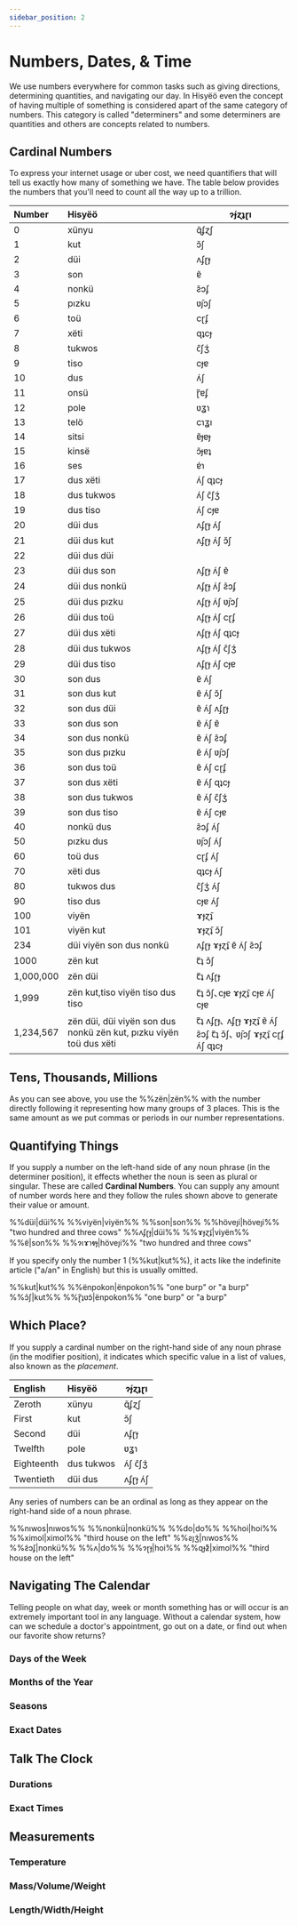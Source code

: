 ```yaml
---
sidebar_position: 2
---
```



# Numbers, Dates, & Time

We use numbers everywhere for common tasks such as giving directions,
determining quantities, and navigating our day. In Hisyëö even the concept of
having multiple of something is considered apart of the same category of
numbers. This category is called "determiners" and some determiners are
quantities and others are concepts related to numbers.

## Cardinal Numbers

To express your internet usage or uber cost, we need quantifiers that will tell
us exactly how many of something we have. The table below provides the numbers
that you'll need to count all the way up to a trillion.

| Number    | Hisyëö                                                             | ɂ́ɟɀʇɽı                                                     |
| :-------- | :----------------------------------------------------------------- | ---------------------------------------------------------- |
| 0         | xünyu                                                              | ɋ̃ʄɀʃ                                                       |
| 1         | kut                                                                | ɔ̆ʃ                                                         |
| 2         | düi                                                                | ʌʄɽɟ                                                       |
| 3         | son                                                                | ɐ̃                                                          |
| 4         | nonkü                                                              | ƨ̃ɔʄ                                                        |
| 5         | pızku                                                              | ʋ̄ȷɔʃ                                                       |
| 6         | toü                                                                | cɽʄ                                                        |
| 7         | xëti                                                               | ɋʇcɟ                                                       |
| 8         | tukwos                                                             | c̑ʃʒ́                                                        |
| 9         | tiso                                                               | cɟɐ                                                        |
| 10        | dus                                                                | ʌ́ʃ                                                         |
| 11        | onsü                                                               | ɽ̃ɐʄ                                                        |
| 12        | pole                                                               | ʋʓɿ                                                        |
| 13        | telö                                                               | cɿʓı                                                       |
| 14        | sitsi                                                              | ɐ̆ɟɐɟ                                                       |
| 15        | kinsë                                                              | ɔ̃ɟɐʇ                                                       |
| 16        | ses                                                                | ɐ́ɿ                                                         |
| 17        | dus xëti                                                           | ʌ́ʃ ɋʇcɟ                                                    |
| 18        | dus tukwos                                                         | ʌ́ʃ c̑ʃʒ́                                                     |
| 19        | dus tiso                                                           | ʌ́ʃ cɟɐ                                                     |
| 20        | düi dus                                                            | ʌʄɽɟ ʌ́ʃ                                                    |
| 21        | düi dus kut                                                        | ʌʄɽɟ ʌ́ʃ ɔ̆ʃ                                                 |
| 22        | düi dus düi                                                        |                                                            |
| 23        | düi dus son                                                        | ʌʄɽɟ ʌ́ʃ ɐ̃                                                  |
| 24        | düi dus nonkü                                                      | ʌʄɽɟ ʌ́ʃ ƨ̃ɔʄ                                                |
| 25        | düi dus pızku                                                      | ʌʄɽɟ ʌ́ʃ ʋ̄ȷɔʃ                                               |
| 26        | düi dus toü                                                        | ʌʄɽɟ ʌ́ʃ cɽʄ                                                |
| 27        | düi dus xëti                                                       | ʌʄɽɟ ʌ́ʃ ɋʇcɟ                                               |
| 28        | düi dus tukwos                                                     | ʌʄɽɟ ʌ́ʃ c̑ʃʒ́                                                |
| 29        | düi dus tiso                                                       | ʌʄɽɟ ʌ́ʃ cɟɐ                                                |
| 30        | son dus                                                            | ɐ̃ ʌ́ʃ                                                       |
| 31        | son dus kut                                                        | ɐ̃ ʌ́ʃ ɔ̆ʃ                                                    |
| 32        | son dus düi                                                        | ɐ̃ ʌ́ʃ ʌʄɽɟ                                                  |
| 33        | son dus son                                                        | ɐ̃ ʌ́ʃ ɐ̃                                                     |
| 34        | son dus nonkü                                                      | ɐ̃ ʌ́ʃ ƨ̃ɔʄ                                                   |
| 35        | son dus pızku                                                      | ɐ̃ ʌ́ʃ ʋ̄ȷɔʃ                                                  |
| 36        | son dus toü                                                        | ɐ̃ ʌ́ʃ cɽʄ                                                   |
| 37        | son dus xëti                                                       | ɐ̃ ʌ́ʃ ɋʇcɟ                                                  |
| 38        | son dus tukwos                                                     | ɐ̃ ʌ́ʃ c̑ʃʒ́                                                   |
| 39        | son dus tiso                                                       | ɐ̃ ʌ́ʃ cɟɐ                                                   |
| 40        | nonkü dus                                                          | ƨ̃ɔʄ ʌ́ʃ                                                     |
| 50        | pızku dus                                                          | ʋ̄ȷɔʃ ʌ́ʃ                                                    |
| 60        | toü dus                                                            | cɽʄ ʌ́ʃ                                                     |
| 70        | xëti dus                                                           | ɋʇcɟ ʌ́ʃ                                                    |
| 80        | tukwos dus                                                         | c̑ʃʒ́ ʌ́ʃ                                                     |
| 90        | tiso dus                                                           | cɟɐ ʌ́ʃ                                                     |
| 100       | viyën                                                              | ɤɟɀ̃ʇ                                                       |
| 101       | viyën kut                                                          | ɤɟɀ̃ʇ ɔ̆ʃ                                                    |
| 234       | düi viyën son dus nonkü                                            | ʌʄɽɟ ɤɟɀ̃ʇ ɐ̃ ʌ́ʃ ƨ̃ɔʄ                                         |
| 1000      | zën kut                                                            | ꞇ̃ʇ ɔ̆ʃ                                                     |
| 1,000,000 | zën düi                                                            | ꞇ̃ʇ ʌʄɽɟ                                                   |
| 1,999     | zën kut,tiso viyën tiso dus tiso                                   | ꞇ̃ʇ ɔ̆ʃ､cɟɐ ɤɟɀ̃ʇ cɟɐ ʌ́ʃ cɟɐ                                 |
| 1,234,567 | zën düi, düi viyën son dus nonkü zën kut, pızku viyën toü dus xëti | ꞇ̃ʇ ʌʄɽɟ､ ʌʄɽɟ ɤɟɀ̃ʇ ɐ̃ ʌ́ʃ ƨ̃ɔʄ ꞇ̃ʇ ɔ̆ʃ､ ʋ̄ȷɔʃ ɤɟɀ̃ʇ cɽʄ ʌ́ʃ ɋʇcɟ |

## Tens, Thousands, Millions

As you can see above, you use the %%zën|zën%% with the number directly following
it representing how many groups of 3 places. This is the same amount as we put
commas or periods in our number representations.

## Quantifying Things

If you supply a number on the left-hand side of any noun phrase (in the
determiner position), it effects whether the noun is seen as plural or singular.
These are called **Cardinal Numbers**. You can supply any amount of number words
here and they follow the rules shown above to generate their value or amount.

<Tabs groupId="popöun-zıkto">
  <TabItem value="latin" label="Latin" default>
    %%düi|düi%% %%viyën|viyën%% %%son|son%% %%höveȷi|höveȷi%% "two hundred and three cows"
  </TabItem>
  <TabItem value="opügido" label="ɽʋʄꜿɟʌ">
    %%ʌʄɽɟ|düi%% %%ɤɟɀ̃ʇ|viyën%% %%ɐ̃|son%% %%ɂıɤɿⱴɟ|höveȷi%% "two hundred and three cows"
  </TabItem>
</Tabs>

If you specify only the number 1 (%%kut|kut%%), it acts like the indefinite
article ("a/an" in English) but this is usually omitted.

<Tabs groupId="popöun-zıkto">
  <TabItem value="latin" label="Latin" default>
    %%kut|kut%% %%ënpokon|ënpokon%% "one burp" or "a burp"
  </TabItem>
  <TabItem value="opügido" label="ɽʋʄꜿɟʌ">
    %%ɔ̆ʃ|kut%% %%ɽ̃ʇʋɔ̃|ënpokon%% "one burp" or "a burp"
  </TabItem>
</Tabs>


## Which Place?

If you supply a cardinal number on the right-hand side of any noun phrase (in
the modifier position), it indicates which specific value in a list of values,
also known as the *placement*.

| English    | Hisyëö     | ɂ́ɟɀʇɽı  |
| :--------- | :--------- | ------- |
| Zeroth     | xünyu      | ɋ̃ʄɀʃ    |
| First      | kut        | ɔ̆ʃ      |
| Second     | düi        | ʌʄɽɟ    |
| Twelfth    | pole       | ʋʓɿ     |
| Eighteenth | dus tukwos | ʌ́ʃ c̑ʃʒ́  |
| Twentieth  | düi dus    | ʌʄɽɟ ʌ́ʃ |

Any series of numbers can be an ordinal as long as they appear on the right-hand
side of a noun phrase.

<Tabs groupId="popöun-zıkto">
  <TabItem value="latin" label="Latin" default>
    %%nıwos|nıwos%% %%nonkü|nonkü%% %%do|do%% %%hoi|hoi%% %%ximol|ximol%% "third house on the left"
  </TabItem>
  <TabItem value="opügido" label="ɽʋʄꜿɟʌ">
    %%ƨȷʒ́|nıwos%% %%ƨ̃ɔʄ|nonkü%% %%ʌ|do%% %%ɂɽɟ|hoi%% %%ɋɟƶ͊|ximol%% "third house on the left"
  </TabItem>
</Tabs>

## Navigating The Calendar

Telling people on what day, week or month something has or will occur is an
extremely important tool in any language. Without a calendar system, how can we
schedule a doctor's appointment, go out on a date, or find out when our favorite
show returns?

### Days of the Week

### Months of the Year

### Seasons

### Exact Dates

## Talk The Clock

### Durations

### Exact Times

## Measurements

### Temperature

### Mass/Volume/Weight

### Length/Width/Height

